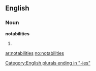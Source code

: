 ==English==

===Noun===
'''notabilities'''

# {{plural of|[[notability]]}}

[[Category:English plurals ending in "-ies"]]

[[ar:notabilities]]
[[no:notabilities]]
